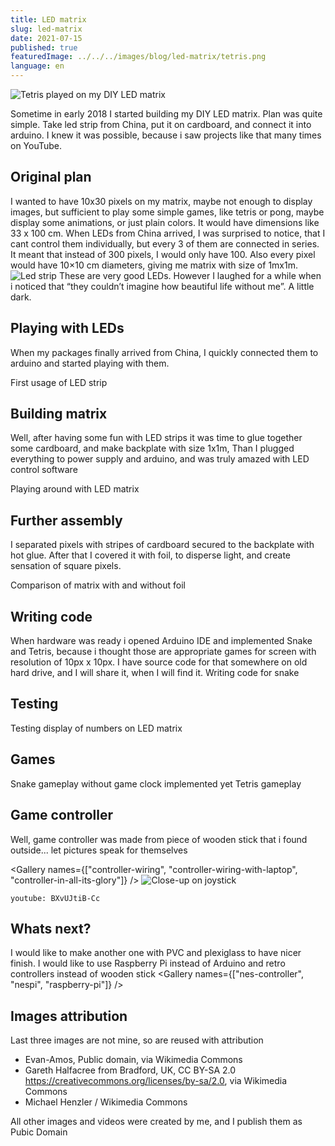 ```yaml
---
title: LED matrix
slug: led-matrix
date: 2021-07-15
published: true
featuredImage: ../../../images/blog/led-matrix/tetris.png
language: en
---
```



![Tetris played on my DIY LED matrix](../../../images/blog/led-matrix/tetris.png)

Sometime in early 2018 I started building my DIY LED matrix. Plan was quite simple. Take led strip from China, put it on cardboard, and connect it into arduino. I knew it was possible, because i saw projects like that many times on YouTube.

## Original plan  
I wanted to have 10x30 pixels on my matrix, maybe not enough to display images, but sufficient to play some simple games, like tetris or pong, maybe display some animations, or just plain colors. It would have dimensions like 33 x 100 cm. When LEDs from China arrived, I was surprised to notice, that I cant control them individually, but every 3 of them are connected in series. It meant that instead of 300 pixels, I would only have 100. Also every pixel would have 10×10 cm diameters, giving me matrix with size of 1mx1m.
![Led strip](../../../images/blog/led-matrix/led-strip.jpg)
These are very good LEDs. However I laughed for a while when i noticed that “they couldn’t imagine how beautiful life without me”. A little dark.

## Playing with LEDs
When my packages finally arrived from China, I quickly connected them to arduino and started playing with them.

<Youtube videoId="2-hwGV2hLpU" />
First usage of LED strip

## Building matrix
Well, after having some fun with LED strips it was time to glue together some cardboard, and make backplate with size 1x1m, Than I plugged everything to power supply and arduino, and was truly amazed with LED control software

<Youtube videoId="JDR4Wz0-VFU" />
Playing around with LED matrix

## Further assembly
<Youtube videoId="I-fwW-TVWJo" />

I separated pixels with stripes of cardboard secured to the backplate with hot glue. After that I covered it with foil, to disperse light, and create sensation of square pixels.

<Youtube videoId="MXAwmhOfveE" />
Comparison of matrix with and without foil

## Writing code
When hardware was ready i opened Arduino IDE and implemented Snake and Tetris, because i thought those are appropriate games for screen with resolution of 10px x 10px. I have source code for that somewhere on old hard drive, and I will share it, when I will find it.
<Youtube videoId="MBs8jBqcsIw" />
Writing code for snake

## Testing
<Youtube videoId="lzloEHUfXow" />
Testing display of numbers on LED matrix

## Games
<Youtube videoId="pGL7U9LC1UQ" />
Snake gameplay without game clock implemented yet

<Youtube videoId="2nQtkvzXlh8" />
Tetris gameplay

## Game controller
Well, game controller was made from piece of wooden stick that i found outside... let pictures speak for themselves

<Gallery names={["controller-wiring", "controller-wiring-with-laptop", "controller-in-all-its-glory"]} />
![Close-up on joystick](../../../images/blog/led-matrix/joystick-close-up.jpg "close-up on joystick")

`youtube: BXvUJtiB-Cc`

## Whats next?
I would like to make another one with PVC and plexiglass to have nicer finish. I would like to use Raspberry Pi instead of Arduino and retro controllers instead of wooden stick
<Gallery names={["nes-controller", "nespi", "raspberry-pi"]} />

## Images attribution
Last three images are not mine, so are reused with attribution

- Evan-Amos, Public domain, via Wikimedia Commons
- Gareth Halfacree from Bradford, UK, CC BY-SA 2.0 https://creativecommons.org/licenses/by-sa/2.0, via Wikimedia Commons
- Michael Henzler / Wikimedia Commons

All other images and videos were created by me, and I publish them as Pubic Domain
